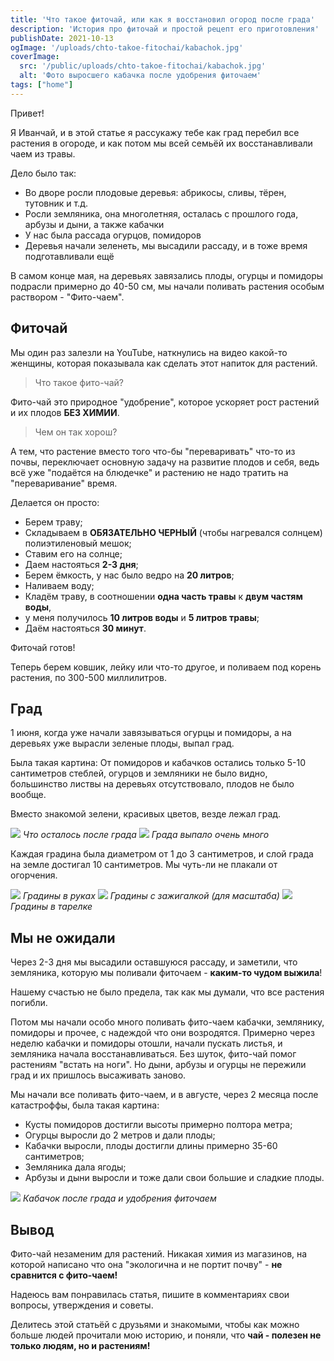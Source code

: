 ```yaml
---
title: 'Что такое фиточай, или как я восстановил огород после града'
description: 'История про фиточай и простой рецепт его приготовления'
publishDate: 2021-10-13
ogImage: '/uploads/chto-takoe-fitochai/kabachok.jpg'
coverImage:
  src: '/public/uploads/chto-takoe-fitochai/kabachok.jpg'
  alt: 'Фото выросшего кабачка после удобрения фиточаем'
tags: ["home"]
---
```


Привет!

Я Иванчай, и в этой статье я рассyкажу тебе как град перебил все растения в огороде, и как потом мы всей семьёй их восстанавливали чаем из травы.

Дело было так:

- Во дворе росли плодовые деревья: абрикосы, сливы, тёрен, тутовник и т.д.
- Росли земляника, она многолетняя, осталась с прошлого года, арбузы и дыни, а также кабачки
- У нас была рассада огурцов, помидоров
- Деревья начали зеленеть, мы высадили рассаду, и в тоже время подготавливали ещё

В самом конце мая, на деревьях завязались плоды, огурцы и помидоры подрасли примерно до 40-50 см, мы начали поливать растения особым раствором - "Фито-чаем".

## Фиточай

Мы один раз залезли на YouTube, наткнулись на видео какой-то женщины, которая показывала как сделать этот напиток для растений.

> Что такое фито-чай?

Фито-чай это природное "удобрение", которое ускоряет рост растений и их плодов **БЕЗ ХИМИИ**.

> Чем он так хорош?

А тем, что растение вместо того что-бы "переваривать" что-то из почвы, переключает основную задачу на развитие плодов и себя, ведь всё уже "подаётся на блюдечке" и растению не надо тратить на "переваривание" время.

Делается он просто:

- Берем траву;
- Складываем в **ОБЯЗАТЕЛЬНО ЧЕРНЫЙ** (чтобы нагревался солнцем) полиэтиленовый мешок;
- Ставим его на солнце;
- Даем настояться **2-3 дня**;
- Берем ёмкость, у наc было ведро на **20 литров**;
- Наливаем воду;
- Кладём траву, в соотношении **одна часть травы** к **двум частям воды**,
- у меня получилось **10 литров воды** и **5 литров травы**;
- Даём настояться **30 минут**.

Фиточай готов!

Теперь берем ковшик, лейку или что-то другое, и поливаем под корень растения, по 300-500 миллилитров.

## Град

1 июня, когда уже начали завязываться огурцы и помидоры, а на деревьях уже вырасли зеленые плоды, выпал град.

Была такая картина:
От помидоров и кабачков остались только 5-10 сантиметров стеблей, огурцов и земляники не было видно, большинство листвы на деревьях отсутствовало, плодов не было вообще.

Вместо знакомой зелени, красивых цветов, везде лежал град.

![](/uploads/chto-takoe-fitochai/grad-i-chelovek.webp)
_Что осталось после града_
![](/uploads/chto-takoe-fitochai/kalosha-i-grad.webp)
_Града выпало очень много_

Каждая градина была диаметром от 1 до 3 сантиметров, и слой града на земле достигал 10 сантиметров.
Мы чуть-ли не плакали от огорчения.

![](/uploads/chto-takoe-fitochai/grad-i-ruki.webp)
_Градины в руках_
![](/uploads/chto-takoe-fitochai/grad-i-zhiga.webp)
_Градины с зажигалкой (для масштаба)_
![](/uploads/chto-takoe-fitochai/gradiny-v-tarelke.webp)
_Градины в тарелке_

## Мы не ожидали

Через 2-3 дня мы высадили оставшуюся рассаду, и заметили, что земляника, которую мы поливали фиточаем - **каким-то чудом выжила**!

Нашему счастью не было предела, так как мы думали, что все растения погибли.

Потом мы начали особо много поливать фито-чаем кабачки, землянику, помидоры и прочее, с надеждой что они возродятся.
Примерно через неделю кабачки и помидоры отошли, начали пускать листья, и земляника начала восстанавливаться.
Без шуток, фито-чай помог растениям "встать на ноги".
Но дыни, арбузы и огурцы не пережили град и их пришлось высаживать заново.

Мы начали все поливать фито-чаем, и в августе, через 2 месяца после катастроффы, была такая картина:

- Кусты помидоров достигли высоты примерно полтора метра;
- Огурцы выросли до 2 метров и дали плоды;
- Кабачки выросли, плоды достигли длины примерно 35-60 сантиметров;
- Земляника дала ягоды;
- Арбузы и дыни выросли и тоже дали свои большие и сладкие плоды.

![](/uploads/chto-takoe-fitochai/kabachok.jpg)
_Кабачок после града и удобрения фиточаем_

## Вывод

Фито-чай незаменим для растений. Никакая химия из магазинов, на которой написано что она "экологична и не портит почву" - **не сравнится с фито-чаем!**

Надеюсь вам понравилась статья, пишите в комментариях свои
вопросы, утверждения и советы.

Делитесь этой статьёй с друзьями и знакомыми, чтобы как можно
больше людей прочитали мою историю, и поняли, что **чай - полезен не только людям, но и растениям!**
